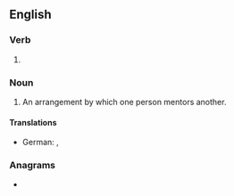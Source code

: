 ==English==

===Verb===
{{head|en|present participle}}

# {{present participle of|mentor|lang=en|nocat=1}}

===Noun===
{{en-noun}}

# An arrangement by which one person mentors another.

====Translations====
{{trans-top|one person mentoring another}}
* German: {{t+|de|Betreuung|f}}, {{t+|de|Coaching|n}}
{{trans-mid}}
{{trans-bottom}}

===Anagrams===
* {{anagrams|en|Remington}}
